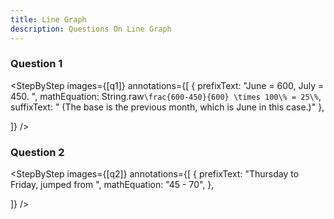 ```yaml
---
title: Line Graph
description: Questions On Line Graph
---
```




### Question 1

<Accordions>
  <Accordion title="Question">
    <QuestionWithImage
      image={q1}
      subquestions={[
"The line graph below shows the number of cars sold in the showroom from June to November.",
"What was the percentage decrease in sale from June to July?"
]}
    />
  </Accordion>
  <Accordion title="Answer Walkthrough">

<StepByStep
  images={[q1]}
  annotations={[
    {
      prefixText: "June = 600, July = 450. ",
      mathEquation: String.raw`\frac{600-450}{600} \times 100\% = 25\%`,
      suffixText: " (The base is the previous month, which is June in this case.)"
    },

]}
/>

  </Accordion>
</Accordions>

### Question 2

<Accordions>
  <Accordion title="Question">
    <QuestionWithImage
      image={q2}
      subquestions={["The line graph shows the number of wallets sold in a shop from Monday to Saturday. During which one-day interval was the increase in the number of wallets sold by the shop the greatest?"
]}/>
  </Accordion>
  <Accordion title="Answer Walkthrough">

<StepByStep
  images={[q2]}
  annotations={[
    {
      prefixText: "Thursday to Friday, jumped from ",
      mathEquation: "45 - 70",
    },

]}
/>

  </Accordion>
</Accordions>
